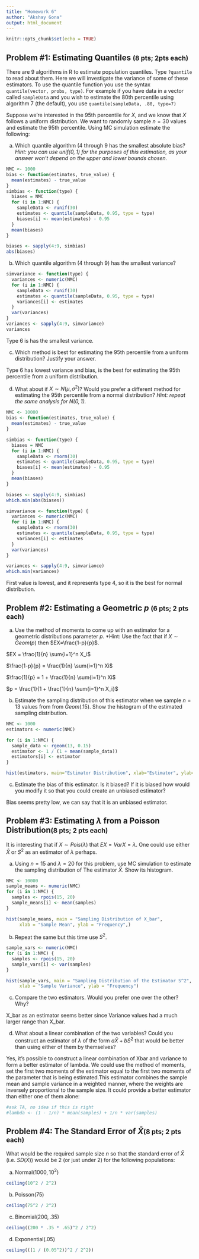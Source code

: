 ```yaml
---
title: "Homework 6"
author: "Akshay Gona"
output: html_document
---
```


```r
knitr::opts_chunk$set(echo = TRUE)
```



## Problem \#1: Estimating Quantiles <small>(8 pts; 2pts each)</small>

There are 9 algorithms in R to estimate population quantiles. Type `?quantile` to read about them. Here we will investigate the variance of some of these estimators. To use the quantile function you use the syntax
`quantile(vector, probs, type)`.
For example if you have data in a vector called `sampleData` and you wish to estimate the 80th percentile using algorithm 7 (the default), you use
`quantile(sampleData, .80, type=7)`

Suppose we're interested in the 95th percentile for $X$, and we know that $X$ follows a uniform distribution. We want to randomly sample $n=30$ values and estimate the 95th percentile. Using MC simulation estimate the following:

a. Which quantile algorithm (4 through 9 has the smallest absolute bias? *Hint: you can use $unif(0,1)$ for the purposes of this estimation, as your answer won't depend on the upper and lower bounds chosen.*
```r
NMC <- 1000
bias <- function(estimates, true_value) {
  mean(estimates) - true_value
}
simbias <- function(type) {
  biases = NMC
  for (i in 1:NMC) {
    sampleData <- runif(30)
    estimates <- quantile(sampleData, 0.95, type = type)
    biases[i] <- mean(estimates) - 0.95
  }
  mean(biases)
}

biases <- sapply(4:9, simbias)
abs(biases)
```

b. Which quantile algorithm (4 through 9) has the smallest variance?
```r
simvariance <- function(type) {
  variances <- numeric(NMC)
  for (i in 1:NMC) {
    sampleData <- runif(30)
    estimates <- quantile(sampleData, 0.95, type = type)
    variances[i] <- estimates
  }
  var(variances)
}
variances <- sapply(4:9, simvariance)
variances
```

Type 6 is has the smallest variance.

c. Which method is best for estimating the 95th percentile from a uniform distribution? Justify your answer.

Type 6 has lowest variance and bias, is the best for estimating the 95th percentile from a uniform distribution.

d. What about if $X\sim N(\mu, \sigma^2)$? Would you prefer a different method for estimating the 95th percentile from a normal distribution? *Hint: repeat the same analysis for $N(0,1)$.*

```r
NMC <- 10000
bias <- function(estimates, true_value) {
  mean(estimates) - true_value
}

simbias <- function(type) {
  biases = NMC
  for (i in 1:NMC) {
    sampleData <- rnorm(30)
    estimates <- quantile(sampleData, 0.95, type = type)
    biases[i] <- mean(estimates) - 0.95
  }
  mean(biases)
}

biases <- sapply(4:9, simbias)
which.min(abs(biases))

simvariance <- function(type) {
  variances <- numeric(NMC)
  for (i in 1:NMC) {
    sampleData <- rnorm(30)
    estimates <- quantile(sampleData, 0.95, type = type)
    variances[i] <- estimates
  }
  var(variances)
}

variances <- sapply(4:9, simvariance)
which.min(variances)
```


First value is lowest, and it represents type 4, so it is the best for normal distribution.


## Problem \#2: Estimating a Geometric $p$ <small>(6 pts; 2 pts each)</small>

a. Use the method of moments to come up with an estimator for a geometric distributions parameter $p$. *Hint: Use the fact that if $X\sim Geom(p)$ then $EX=\frac{1-p}{p}$. 

$EX = \frac{1}{n} \sum{i=1}^n X_i$

$\frac{1-p}{p} = \frac{1}{n} \sum{i=1}^n Xi$

$\frac{1}{p} = 1 + \frac{1}{n} \sum{i=1}^n Xi$

$p = \frac{1}{1 + \frac{1}{n} \sum{i=1}^n X_i}$

b. Estimate the sampling distribution of this estimator when we sample $n=13$ values from from $Geom(.15)$. Show the histogram of the estimated sampling distribution.
```r
NMC <- 1000
estimators <- numeric(NMC)

for (i in 1:NMC) {
  sample_data <- rgeom(13, 0.15)
  estimator <- 1 / (1 + mean(sample_data))
  estimators[i] <- estimator
}

hist(estimators, main="Estimator Distribution", xlab="Estimator", ylab="Freq")
```

c. Estimate the bias of this estimator. Is it biased? If it is biased how would you modify it so that you could create an unbiased estimator?

Bias seems pretty low, we can say that it is an unbiased estimator.


## Problem \#3: Estimating $\lambda$ from a Poisson Distribution<small>(8 pts; 2 pts each)</small>

It is interesting that if $X\sim Pois(\lambda)$ that $EX=VarX=\lambda$. One could use either $\bar{X}$ or $S^2$ as an estimator of $\lambda$ perhaps. 

a. Using $n=15$ and $\lambda=20$ for this problem, use MC simulation to estimate the sampling distribution of The estimator $\bar{X}$. Show its histogram. 
```r
NMC <- 10000
sample_means <- numeric(NMC)
for (i in 1:NMC) {
  samples <- rpois(15, 20)
  sample_means[i] <- mean(samples)
}

hist(sample_means, main = "Sampling Distribution of X_bar",
     xlab = "Sample Mean", ylab = "Frequency",)
```

b. Repeat the same but this time use $S^2$. 
```r
sample_vars <- numeric(NMC)
for (i in 1:NMC) {
  samples <- rpois(15, 20)
  sample_vars[i] <- var(samples)
}

hist(sample_vars, main = "Sampling Distribution of the Estimator S^2",
     xlab = "Sample Variance", ylab = "Frequency")
```

c. Compare the two estimators. Would you prefer one over the other? Why?

X_bar as an estimator seems better since Variance values had a much larger range than X_bar.

d. What about a linear combination of the two variables? Could you construct an estimator of $\lambda$ of the form $a\bar{X} + bS^2$ that would be better than using either of them by themselves? 

Yes, it's possible to construct a linear combination of Xbar and variance to form a better estimator of lambda. We could use the method of moments, set the first two moments of the estimator equal to the first two moments of the parameter that is being estimated.This estimator combines the sample mean and sample variance in a weighted manner, where the weights are inversely proportional to the sample size. It could provide a better estimator than either one of them alone:

```r
#ask TA, no idea if this is right
#lambda <- (1 - 1/n) * mean(samples) + 1/n * var(samples)
```


## Problem \#4: The Standard Error of $\bar{X}$<small>(8 pts; 2 pts each)</small>

What would be the required sample size $n$ so that the standard error of $\bar{X}$ (i.e. $SD(\bar{X})$) would be 2 (or just under 2) for the following populations:

a. $\text{Normal}(1000, 10^2)$
```r
ceiling(10^2 / 2^2)
```

b. $\text{Poisson}(75)$
```r
ceiling(75^2 / 2^2)
```

c. $\text{Binomial}(200, .35)$
```r
ceiling((200 * .35 * .65)^2 / 2^2)
```

d. $\text{Exponential}(.05)$
```r
ceiling(((1 / (0.05^2))^2 / 2^2))
```



